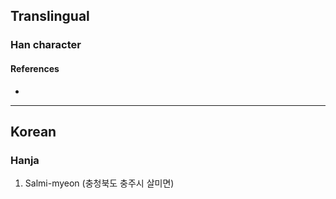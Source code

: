 {{character info/new}}
==Translingual==

===Han character===
{{Han char|rn=5|rad=乙|as=07|sn=8|four=39717|canj=EHN|ids=⿱沙乙}}

====References====
* {{Han ref|kx=0084.201|dj=0171.261|hdz=10055.051|uh=4E77|ud=20087}}

----

==Korean==

===Hanja===
{{ko-hanja|hangeul=살|rv=sal|mr=sal|y=sal|eumhun=음역자|ehrv=eumyeokja|ehmr=ûmyôkcha|ehy=umyekca}}

# Salmi-myeon (충청북도 충주시 살미면)